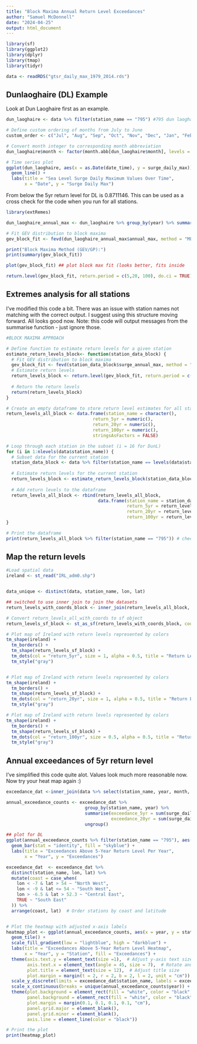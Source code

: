 ---
title: "Block Maxima Annual Return Level Exceedances"
author: "Samuel McDonnell"
date: "2024-04-25"
output: html_document
---

```{r}
library(sf)
library(ggplot2)
library(dplyr)
library(tmap)
library(tidyr)

data <- readRDS("gtsr_daily_max_1979_2014.rds")
```

## Dunlaoghaire (DL) Example 

Look at Dun Laoghaire first as an example. 

```{r}
dun_laoghaire <- data %>% filter(station_name == "795") #795 dun laoghaire

# Define custom ordering of months from July to June
custom_order <- c("Jul", "Aug", "Sep", "Oct", "Nov", "Dec", "Jan", "Feb", "Mar", "Apr", "May", "Jun")

# Convert month integer to corresponding month abbreviation
dun_laoghaire$month <- factor(month.abb[dun_laoghaire$month], levels = custom_order)

# Time series plot
ggplot(dun_laoghaire, aes(x = as.Date(date_time), y = surge_daily_max)) +
  geom_line() +
  labs(title = "Sea Level Surge Daily Maximum Values Over Time",
       x = "Date", y = "Surge Daily Max")

```


From below the 5yr return level for DL is 0.8711146. This can be used as a cross check for the code when you run for all stations. 

```{r}
library(extRemes)

dun_laoghaire_annual_max <- dun_laoghaire %>% group_by(year) %>% summarise(annual_max = max(surge_daily_max))

# Fit GEV distribution to block maxima
gev_block_fit <- fevd(dun_laoghaire_annual_max$annual_max, method = "MLE")

print("Block Maxima Method (GEV/GP):")
print(summary(gev_block_fit))

plot(gev_block_fit) ## plot block max fit (looks better, fits inside 

return.level(gev_block_fit, return.period = c(5,20, 100), do.ci = TRUE)
```
## Extremes analysis for all stations

I've modified this code a bit. There was an issue with station names not matching with the correct output. I suggest using this structure moving forward.  All looks good now. Note: this code will output messages from the summarise function - just ignore those.

```{r, messages = FALSE}
#BLOCK MAXIMA APPROACH

# Define function to estimate return levels for a given station
estimate_return_levels_block<- function(station_data_block) {
  # Fit GEV distribution to block maxima
  gev_block_fit <- fevd(station_data_block$surge_annual_max, method = "MLE") ### UPDATE NC, APR 16
  # Estimate return levels
  return_levels_block <- return.level(gev_block_fit, return.period = c(5,20, 100), do.ci = TRUE)
  
  # Return the return levels
  return(return_levels_block)
}

# Create an empty dataframe to store return level estimates for all stations
return_levels_all_block <- data.frame(station_name = character(),
                                 return_5yr = numeric(),
                                 return_20yr = numeric(), 
                                 return_100yr = numeric(),
                                 stringsAsFactors = FALSE)

# Loop through each station in the subset (i = 16 for DunL)
for (i in 1:nlevels(data$station_name)) {
  # Subset data for the current station
  station_data_block <- data %>% filter(station_name == levels(data$station_name)[i]) %>% group_by(station_name, year) %>% summarise(surge_annual_max = max(surge_daily_max)) %>% ungroup() ### UPDATE NC, APR 16
  
  # Estimate return levels for the current station
  return_levels_block <- estimate_return_levels_block(station_data_block)
  
  # Add return levels to the dataframe
  return_levels_all_block <- rbind(return_levels_all_block,
                                   data.frame(station_name = station_data_block$station_name %>% unique(),
                                              return_5yr = return_levels_block[1],
                                              return_20yr = return_levels_block[2],
                                              return_100yr = return_levels_block[3]))
}

# Print the dataframe
print(return_levels_all_block %>% filter(station_name == "795")) # check DL :) 

```

## Map the return levels 

```{r}

#Load spatial data
ireland <- st_read("IRL_adm0.shp")


data_unique <- distinct(data, station_name, lon, lat)

## switched to use inner join to join the datasets
return_levels_with_coords_block <- inner_join(return_levels_all_block, data_unique, by = "station_name")

# Convert return_levels_all_with_coords to sf object
return_levels_sf_block <- st_as_sf(return_levels_with_coords_block, coords = c("lon", "lat"), crs = 4326)

# Plot map of Ireland with return levels represented by colors
tm_shape(ireland) +
  tm_borders() +
  tm_shape(return_levels_sf_block) +
  tm_dots(col = "return_5yr", size = 1, alpha = 0.5, title = "Return Level (5yr) Using Block Maxima") +
  tm_style("gray")


# Plot map of Ireland with return levels represented by colors
tm_shape(ireland) +
  tm_borders() +
  tm_shape(return_levels_sf_block) +
  tm_dots(col = "return_20yr", size = 1, alpha = 0.5, title = "Return Level (20yr) Using Block Maxima") +
  tm_style("gray")

# Plot map of Ireland with return levels represented by colors
tm_shape(ireland) +
  tm_borders() +
  tm_shape(return_levels_sf_block) +
  tm_dots(col = "return_100yr", size = 0.5, alpha = 0.5, title = "Return Level (100yr) Using Block Maxima") +
  tm_style("gray")
```

## Annual exceedances of 5yr return level

I've simplified this code quite alot. Values look much more reasonable now. Now try your heat map again :) 

```{r}

exceedance_dat <-inner_join(data %>% select(station_name, year, month, day, surge_daily_max), return_levels_with_coords_block, by = "station_name")

annual_exceedance_counts <- exceedance_dat %>% 
                              group_by(station_name, year) %>% 
                              summarise(exceedance_5yr = sum(surge_daily_max > return_5yr),
                                        exceedance_20yr = sum(surge_daily_max > return_20yr)) %>% 
                              ungroup()

## plot for DL 
ggplot(annual_exceedance_counts %>% filter(station_name == "795"), aes(x = year, y = exceedance_5yr)) +
  geom_bar(stat = "identity", fill = "skyblue") +
  labs(title = "Exceedances Above 5-Year Return Level Per Year",
       x = "Year", y = "Exceedances")

```

```{r}
exceedance_dat  <- exceedance_dat %>%
  distinct(station_name, lon, lat) %>%
  mutate(coast = case_when(
    lon < -7 & lat > 54 ~ "North West",
    lon < -9 & lat <= 54 ~ "South West",
    lon > -6.5 & lat > 52.3 ~ "Central East",
    TRUE ~ "South East"
  )) %>%
  arrange(coast, lat)  # Order stations by coast and latitude


# Plot the heatmap with adjusted x-axis labels
heatmap_plot <- ggplot(annual_exceedance_counts, aes(x = year, y = station_name, fill = exceedance_5yr)) +
  geom_tile() +
  scale_fill_gradient(low = "lightblue", high = "darkblue") +
  labs(title = "Exceedances Above 5-Year Return Level Heatmap",
       x = "Year", y = "Station", fill = "Exceedances") +
  theme(axis.text.y = element_text(size =1),  # Adjust y-axis text size
        axis.text.x = element_text(angle = 45, size = 7),  # Rotate and adjust x-axis text size
        plot.title = element_text(size = 12),  # Adjust title size
        plot.margin = margin(t = 2, r = 2, b = 2, l = 2, unit = "cm")) +  # Adjust plot margins
  scale_y_discrete(limits = exceedance_dat$station_name, labels = exceedance_dat$coast) +
  scale_x_continuous(breaks = unique(annual_exceedance_counts$year)) +  # Group and order stations by coast
  theme(plot.background = element_rect(fill = "white", color = "black", linewidth = 0.5),
        panel.background = element_rect(fill = "white", color = "black", linewidth = 0.5),
        plot.margin = margin(0.1, 0.1, 0.1, 0.1, "cm"),
        panel.grid.major = element_blank(),
        panel.grid.minor = element_blank(),
        axis.line = element_line(color = "black"))

# Print the plot
print(heatmap_plot)
```

